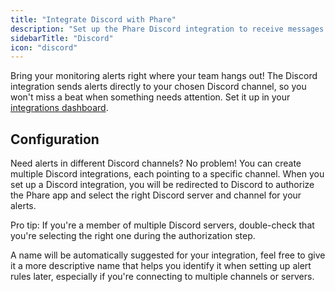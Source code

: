 ```yaml
---
title: "Integrate Discord with Phare"
description: "Set up the Phare Discord integration to receive messages in your Discord server when your websites or APIs are down."
sidebarTitle: "Discord"
icon: "discord"
---
```


Bring your monitoring alerts right where your team hangs out! The Discord integration sends alerts directly to your chosen Discord channel, so you won't miss a beat when something needs attention. Set it up in your <a href="https://app.phare.io/organization/apps" rel="nofollow">integrations dashboard</a>.

## Configuration

Need alerts in different Discord channels? No problem! You can create multiple Discord integrations, each pointing to a specific channel. When you set up a Discord integration, you will be redirected to Discord to authorize the Phare app and select the right Discord server and channel for your alerts.

<Tip>
    Pro tip: If you're a member of multiple Discord servers, double-check that
    you're selecting the right one during the authorization step.
</Tip>

A name will be automatically suggested for your integration, feel free to give it a more descriptive name that helps you identify it when setting up alert rules later, especially if you're connecting to multiple channels or servers.
